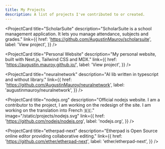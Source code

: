 ```yaml
---
title: My Projects
description: A list of projects I've contributed to or created.
---
```


<ProjectCard
  title="ScholarSuite"
  description="ScholarSuite is a school management application. It lets you manage attendance, subjects and grades."
  link={{
    href: 'https://github.com/AugustinMauroy/scholarsuite',
    label: 'View project',
  }}
/>

<ProjectCard
  title="Personal Website"
  description="My personal website, built with Next.js, Tailwind CSS and MDX."
  link={{
    href: 'https://augustin.mauroy.github.io/',
    label: 'View project',
  }}
/>

<ProjectCard
  title="neuralnetwork"
  description="AI lib written in typescript and without library."
  link={{
    href: 'https://github.com/AugustinMauroy/neuralnetwork',
    label: 'augustinmauroy/neuralnetwork',
  }}
/>

<ProjectCard
  title="nodejs.org"
  description="Official nodejs website. I am a contributor to the project, I am working on the redesign of the site. I am working on the translation into French  🇧🇪."
  image="/static/projects/nodejs.svg"
  link={{
    href: 'https://github.com/nodejs/nodejs.org',
    label: 'nodejs.org',
  }}
/>

<ProjectCard
  title="etherpad-next"
  description="Etherpad is Open Source online editor providing collaborative editing."
  link={{
    href: 'https://github.com/ether/etherpad-next',
    label: 'ether/etherpad-next',
  }}
/>
